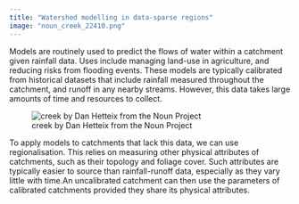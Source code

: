 ```yaml
---
title: "Watershed modelling in data-sparse regions"
image: "noun_creek_22410.png"
---
```


Models are routinely used to predict the flows of water within a catchment given rainfall data. Uses include managing land-use in agriculture, and reducing risks from flooding events. These models are typically calibrated from historical datasets that include rainfall measured throughout the catchment, and runoff in any nearby streams. However, this data takes large amounts of time and resources to collect.

:::{.column-margin}
![creek by Dan Hetteix from the Noun Project](noun_creek_22410.png)
:::

To apply models to catchments that lack this data, we can use regionalisation. This relies on measuring other physical attributes of catchments, such as their topology and foliage cover. Such attributes are typically easier to source than rainfall-runoff data, especially as they vary little with time.An uncalibrated catchment can then use the parameters of calibrated catchments provided they share its physical attributes.
